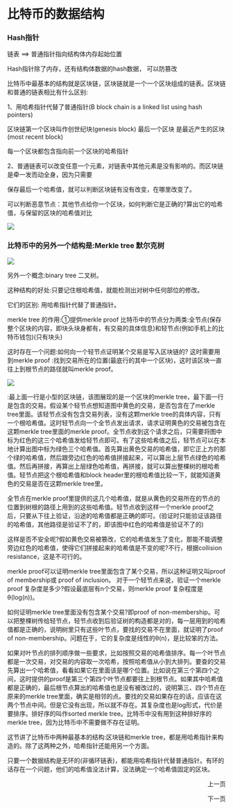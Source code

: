 

# 比特币的数据结构

### Hash指针

链表 ==>  普通指针指向结构体内存起始位置

Hash指针除了内存，还有结构体数据的hash数据， 可以防篡改

比特币中最基本的结构就是区块链，区块链就是一个一个区块组成的链表。区块链和普通的链表相比有什么区别:

1、用哈希指针代替了普通指针(B block chain is a linked list using hash pointers)

区块链第一个区块叫作创世纪块(genesis block) 最后一个区块 是最近产生的区块(most recent block) 

每一个区块都包含指向前一个区块的哈希指针 

2、普通链表可以改变任意一个元素，对链表中其他元素是没有影响的。而区块链是牵一发而动全身，因为只需要

保存最后一个哈希值，就可以判断区块链有没有改变，在哪里改变了。

可以判断恶意节点：其他节点给你一个区块，如何判断它是正确的?算出它的哈希值，与保留的区块的哈希值对比

<Image src={WEB3_IMG3} width={600} height={300} />

### 比特币中的另外一个结构是:Merkle tree 默尔克树

<Image src={WEB3_IMG4} width={600} height={300} />

另外一个概念:binary tree 二叉树。

这种结构的好处:只要记住根哈希值，就能检测出对树中任何部位的修改。

它们的区别: 用哈希指针代替了普通指针。


merkle tree 的作用:①提供merkle proof
比特币中的节点分为两类:全节点(保存整个区块的内容，即块头块身都有，有交易的具体信息)和轻节点(例如手机上的比特币钱包)(只有块头)

这时存在一个问题:如何向一个轻节点证明某个交易是写入区块链的?
这时需要用到merkle proof :找到交易所在的位置(最底行的其中一个区块)，这时该区块一直往上到根节点的路径就叫merkle proof。

<Image src={WEB3_IMG5} width={600} height={300} />

:最上面一行是小型的区块链，该图展现的是一个区块的merkle tree，最下面一行是包含的交易。假设某个轻节点想知道图中黄色的交易，是否包含在了merkle tree里面。该轻节点没有包含交易列表，没有这颗merkle tree的具体内容，只有一个根哈希值。这时轻节点向一个全节点发出请求，请求证明黄色的交易被包含在这颗merkle tree里面的merkle proof。全节点收到这个请求之后，只需要将图中标为红色的这三个哈希值发给轻节点即可。有了这些哈希值之后，轻节点可以在本地计算出图中标为绿色三个哈希值。首先算出黄色交易的哈希值，即它正上方的那个绿的哈希值，然后跟旁边红色的哈希值拼接起来，可以算出上层节点绿色的哈希值。然后再拼接，再算出上层绿色哈希值，再拼接，就可以算出整棵树的根哈希值。轻节点把这个根哈希值和block header里的根哈希值比较一下，就能知道黄色的交易是否在这颗merkle tree里。

全节点在merkle proof里提供的这几个哈希值，就是从黄色的交易所在的节点的位置到树根的路径上用到的这些哈希值。轻节点收到这样一个merkle proof之后，只要从下往上验证，沿途的哈希值都是正确的即可。(验证时只能验证该路径的哈希值，其他路径是验证不了的，即该图中红色的哈希值是验证不了的)

这样是否不安全呢?假如黄色交易被篡改，它的哈希值发生了变化，那能不能调整旁边红色的哈希值，使得它们拼接起来的哈希值是不变的呢?不行，根据collision resistance，这是不可行的。

merkle proof可以证明merkle tree里面包含了某个交易，所以这种证明又叫proof of membership或 proof of inclusion。
对于一个轻节点来说，验证一个merkle proof 复杂度是多少?假设最底层有n个交易，则merkle proof 复杂程度是θ(log(n))。

如何证明merkle tree里面没有包含某个交易?即proof of non-membership。可以把整棵树传给轻节点，轻节点收到后验证树的构造都是对的，每一层用到的哈希值都是正确的，说明树里只有这些叶节点，要找的交易不在里面，就证明了proof of non-membership。问题在于，它的复杂度是线性的θ(n)，是比较笨的方法。

如果对叶节点的排列顺序做一些要求，比如按照交易的哈希值排序。每一个叶节点都是一次交易，对交易的内容取一次哈希，按照哈希值从小到大排列。要查的交易先算出一个哈希值，看看如果它在里面该是哪个位置。比如说在第三个第四个之间，这时提供的proof是第三个第四个叶节点都要往上到根节点。如果其中哈希值都是正确的，最后根节点算出的哈希值也是没有被改过的，说明第三、四个节点在原来的merkle tree里面，确实是相邻的点。要找的交易如果存在的话，应该在这两个节点中间。但是它没有出现，所以就不存在。其复杂度也是log形式，代价是要排序。排好序的叫作sorted merkle tree。比特币中没有用到这种排好序的merkle tree，因为比特币中不需要做不存在证明。

这节讲了比特币中两种最基本的结构:区块链和merkle tree，都是用哈希指针来构造的。除了这两种之外，哈希指针还能用另一个方面。

只要一个数据结构是无环的(非循环链表)，都能用哈希指针代替普通指针。有环的话存在一个问题，他们的哈希值没法计算，没法确定一个哈希值固定的区块。





<p align='right'><Link href='web3-1'>上一页</Link></p>

<p align='right'><Link href='web3-3'>下一页</Link></p>
